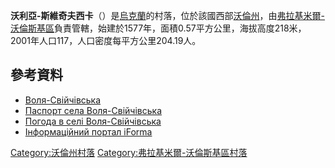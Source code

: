 {{coord|50|51|45|N|24|31|0|E|scale:30000|display=title}}

'''沃利亞-斯維奇夫西卡'''（{{lang-uk|Воля-Свійчівська}}）是[[烏克蘭|烏克蘭]]的村落，位於該國西部[[沃倫州|沃倫州]]，由[[弗拉基米爾-沃倫斯基區|弗拉基米爾-沃倫斯基區]]負責管轄，始建於1577年，面積0.57平方公里，海拔高度218米，2001年人口117，人口密度每平方公里204.19人。

==參考資料==
* [http://gska2.rada.gov.ua/pls/z7502/A005?rdat1=21.03.2008&rf7571=4685 Воля-Свійчівська]{{dead link|date=2018年3月 |bot=InternetArchiveBot |fix-attempted=yes }}
* [https://web.archive.org/web/20140314194244/http://www.vvadm.gov.ua/ukr/miscevi%20rady/galuniv.html Паспорт села Воля-Свійчівська]
* [http://weather.in.ua/volynskaja/4558 Погода в селі Воля-Свійчівська] {{Wayback|url=http://weather.in.ua/volynskaja/4558 |date=20120601005050 }}
* [https://web.archive.org/web/20100125080655/http://old.iforma.com.ua/classifiers/uk/koatuu Інформаційний портал iForma]

[[Category:沃倫州村落|Category:沃倫州村落]]
[[Category:弗拉基米爾-沃倫斯基區村落|Category:弗拉基米爾-沃倫斯基區村落]]


{{Volyn-geo-stub}}